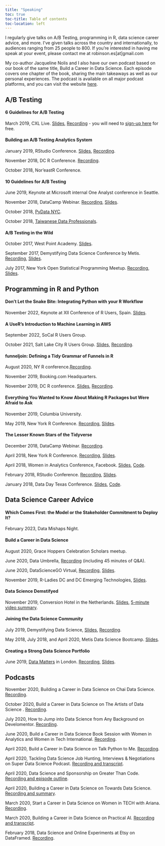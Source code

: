 ```yaml
---
title: "Speaking"
toc: true
toc-title: Table of contents
toc-location: left
---
```


I regularly give talks on A/B Testing, programming in R, data science career advice, and more. I've given talks across the country and internationally, to audiences ranging from 25 people to 800. If you're interested in having me speak at your event, please contact me at robinson.es[at]gmail.com

My co-author Jacqueline Nolis and I also have our own podcast based on our book of the same title, Build a Career in Data Science. Each episode covers one chapter of the book, sharing the main takeaways as well as our personal experiences. The podcast is available on all major podcast platforms, and you can visit the website [here](https://podcast.bestbook.cool/). 

## A/B Testing

#### 6 Guidelines for A/B Testing

March 2019, CXL Live. [Slides](https://www.slideshare.net/EmilyRobinson52/6-guidelines-for-ab-testing-145531526), [Recording](https://conversionxl.com/institute/media/guidelines-for-ab-testing/) - you will need to [sign-up here](https://conversionxl.com/institute/checkout/) for free.

#### Building an A/B Testing Analytics System

January 2019, RStudio Conference. [Slides](https://www.slideshare.net/secret/Ba52FYuH2FoWE), [Recording](https://resources.rstudio.com/rstudio-conf-2019/building-an-ab-testing-analytics-system-with-r-and-shiny). 

November 2018, DC R Conference. [Recording](https://www.youtube.com/watch?v=zDONDfXzKdA&feature=youtu.be).

October 2018, Nor'eastR Conference. 

#### 10 Guidelines for A/B Testing

June 2019, Keynote at Microsoft internal One Analyst conference in Seattle. 

November 2018, DataCamp Webinar. [Recording](https://support.datacamp.com/hc/en-us/articles/360012283593-Nov-2018-Webinar-10-Guidelines-for-A-B-Testing), [Slides](https://docs.google.com/presentation/d/19_x0RJqz10ZPCC29IVkp6mDEJiitXglSgkdM4DAKW6Q/edit). 

October 2018, [PyData NYC](https://pydata.org/nyc2018/). 

October 2018, [Taiwanese Data Professionals](https://www.meetup.com/Taiwanese-Data-Professionals/events/vdgkdqyxnbjc/).

####  A/B Testing in the Wild

October 2017, West Point Academy. [Slides](https://github.com/robinsones/AB-Testing-Slides/blob/master/AB%20Testing%20in%20the%20Wild.pdf).

September 2017, Demystifying Data Science Conference by Metis. [Recording](https://www.youtube.com/watch?v=hlYFksjjgXg), [Slides](https://www.slideshare.net/secret/DBLR67WhEK2qWd).

July 2017, New York Open Statistical Programming Meetup. [Recording](https://www.youtube.com/watch?v=SF-ryGgLOgQ), [Slides](https://github.com/robinsones/AB-Testing-Slides/blob/master/AB%20Testing%20in%20the%20Wild.pdf). 

## Programming in R and Python

#### Don't Let the Snake Bite: Integrating Python with your R Workflow

November 2022, Keynote at XII Conference of R Users, Spain. [Slides](https://rpubs.com/robinson_es/python_with_r).

#### A UseR's Introduction to Machine Learning in AWS

September 2022, SoCal R Users Group. 

October 2021, Salt Lake City R Users Group. [Slides](bit.ly/awsdogs), [Recording](https://www.youtube.com/watch?v=EZXJmFg4MIg&t=2844s). 

#### funneljoin: Defining a Tidy Grammar of Funnels in R

August 2020, NY R conference.[Recording](https://www.youtube.com/watch?v=tVbdppsEgmQ&feature=youtu.be).  

November 2019, Booking.com Headquarters.

November 2019, DC R conference. [Slides](https://speakerdeck.com/robinsones/funneljoin-defining-a-tidy-grammar-of-funnels-in-r), [Recording](https://www.youtube.com/watch?v=-n4XaYHDlG8&feature=youtu.be).

#### Everything You Wanted to Know About Making R Packages but Were Afraid to Ask

November 2019, Columbia University. 

May 2019, New York R Conference. [Recording](https://www.youtube.com/embed/33BzunEXEIE),  [Slides](https://www.slideshare.net/EmilyRobinson52/everything-you-wanted-to-know-about-making-an-r-package-but-were-afraid-to-ask).

#### The Lesser Known Stars of the Tidyverse

December 2018, DataCamp Webinar. [Recording](https://www.youtube.com/watch?v=uG3igAGX7UE&t=632s).

April 2018, New York R Conference. [Recording](https://www.youtube.com/watch?v=ax4LXQ5t38k), [Slides](https://www.slideshare.net/secret/sMVjYvcd7yh16z).

April 2018, Women in Analytics Conference, Facebook. [Slides](https://www.slideshare.net/secret/AcaLNF6VSwtkrT), [Code](https://github.com/robinsones/wia_talk/blob/master/wia_talk.Rmd). 

February 2018, RStudio Conference. [Recording](https://www.rstudio.com/resources/videos/the-lesser-known-stars-of-the-tidyverse/), [Slides](https://www.slideshare.net/EmilyRobinson52/the-lesser-known-stars-of-the-tidyverse). 

January 2018, Data Day Texas Conference. [Slides](https://github.com/robinsones/Data-Day-Talk/blob/master/Data_day_presentation.pdf), [Code](https://github.com/robinsones/Data-Day-Talk/blob/master/data_day_script_accompanying.md). 

## Data Science Career Advice

#### Which Comes First: the Model or the Stakeholder Commitment to Deploy It?

February 2023, Data Mishaps Night. 

#### Build a Career in Data Science 

August 2020, Grace Hoppers Celebration Scholars meetup. 

June 2020, Data Umbrella, [Recording](https://www.youtube.com/watch?v=HsFFuFYz7zE) (including 45 minutes of Q&A). 

June 2020, DataScienceGO Virtual, [Recording](https://www.youtube.com/watch?v=ChCYyWl2lNY), [Slides](https://speakerdeck.com/robinsones/build-a-career-in-data-science-7ef18f3c-876d-4ece-b755-9909ad2eacda). 

November 2019, R-Ladies DC and DC Emerging Technologies, [Slides](https://speakerdeck.com/robinsones/build-a-career-in-data-science).

#### Data Science Demstifyed 

November 2019, Conversion Hotel in the Netherlands. [Slides](https://www.slideshare.net/webanalisten/ch2019-keynote-emily-robinson-data-science-demystified), [5-minute video summary](https://conversionhotel.com/session/keynote-2019-data-science-demystified/).

#### Joining the Data Science Community

July 2019, Demystifying Data Science, [Slides](https://speakerdeck.com/robinsones/joining-the-data-science-community), [Recording](https://www.youtube.com/watch?v=YiROP9-OJh4&feature=youtu.be).

May 2018, July 2018, and April 2020, Metis Data Science Bootcamp. [Slides](https://speakerdeck.com/robinsones/joining-the-data-science-community-245bca95-0556-4653-9511-9be65f3c228a).

#### Creating a Strong Data Science Portfolio

June 2019, [Data Matters](https://skillsmatter.com/meetups/11783-keynote-evening-with-emily-robinson) in London. [Recording](https://skillsmatter.com/skillscasts/13056-creating-a-strong-data-science-portfolio), [Slides](https://speakerdeck.com/robinsones/build-a-strong-data-science-portfolio).

## Podcasts

November 2020, Building a Career in Data Science on Chai Data Science. [Recording](https://www.youtube.com/watch?v=-OSWCeo18vs&feature=youtu.be). 

October 2020, Build a Career in Data Science on The Artists of Data Science . [Recording](https://theartistsofdatascience.fireside.fm/jacqueline-nolis-emily-robinson). 

July 2020, How to Jump into Data Science from Any Background on Develomentor. [Recording](https://develomentor.com/2020/07/23/emily-robinson-jacqueline-nolis-how-to-jump-into-data-science-from-any-background-76/). 

June 2020, Build a Career in Data Science Book Session with Women in Analytics and Women in Tech International. [Recording](https://www.youtube.com/watch?v=P9rfb09FWjI).

April 2020, Build a Career in Data Science on Talk Python to Me. [Recording](https://talkpython.fm/episodes/show/262/build-a-career-in-data-science). 

April 2020, Tackling Data Science Job Hunting, Interviews & Negotiations on Super Data Science Podcast. [Recording and transcript](https://www.superdatascience.com/podcast/tackling-data-science-job-hunting-interviews-and-negotiations). 

April 2020, Data Science and Sponsorship on Greater Than Code. [Recording and episode outline](https://www.greaterthancode.com/data-science-and-sponsorship). 

April 2020, Building a Career in Data Science on Towards Data Science. [Recording and summary](https://towardsdatascience.com/building-a-career-in-data-science-with-emily-robinson-27cd9bdba4c4). 

March 2020, Start a Career in Data Science on Women in TECH with Ariana. [Recording](https://anchor.fm/womenintech/episodes/Start-a-Career-in-Data-Science-with-Emily--Jacqueline-ebcbee).

March 2020, Building a Career in Data Science on Practical AI. [Recording and transcript](https://changelog.com/practicalai/81). 

February 2018, Data Science and Online Experiments at Etsy on DataFramed. [Recording](https://soundcloud.com/dataframed/9-data-science-and-online-experiments-at-etsy). 

